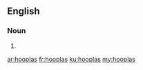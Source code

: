 ==English==

===Noun===
{{head|en|plural}}

# {{plural of|hoopla|lang=en|nocat=1}}

[[ar:hooplas]]
[[fr:hooplas]]
[[ku:hooplas]]
[[my:hooplas]]
